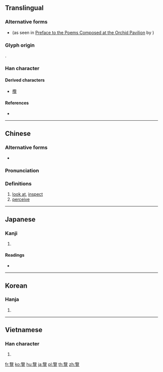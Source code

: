 {{character info/new}}
{{also|覧|览}}

==Translingual==
{{Han simplified forms|覽|覧|览}}

===Alternative forms===
* {{l|mul|攬}} (as seen in [https://en.wikisource.org/?curid=31864 Preface to the Poems Composed at the Orchid Pavilion] by {{w|Wang Xizhi}})

===Glyph origin===
{{Han etym}}
{{Han compound|監|見|t2=see|ls=psc|c1=p|c2=s}}.

===Han character===
{{Han char|rn=147|rad=見|as=14|sn=21|four=78216|canj=SWBUU|ids=⿱⿰臣⿳𠂉一罒見}}

====Derived characters====
* [[攬]]

====References====
* {{Han ref|kx=1138.030|dkj=34977|dj=1605.010|hdz=63676.060|uh=89BD|ud=35261|bh=C4FD|bd=50429}}

----

==Chinese==
{{zh-forms|s=览}}

===Alternative forms===
* {{zh-l|覧}}

===Pronunciation===
{{zh-pron
|m=lǎn
|c=laam5
|h=pfs=
|md=
|mn=lám
|w=
|mc=y
|oc=y
|cat=n
}}

===Definitions===
{{zh-hanzi}}

# [[look at]], [[inspect]]
# [[perceive]]

----

==Japanese==

===Kanji===
{{ja-kanji|grade=|rs=見14}}

# {{defn|lang=ja|sort=見14}}

====Readings====
* {{ja-readings|on=[[らん]] (ran)|kun=[[みる]] (miru)|nanori=}}

----

==Korean==

===Hanja===
{{ko-hanja|hangeul=[[람]]>[[남]]|eumhun=[[볼]], [[보다]]|rv=ram>nam|mr=ram>nam|y=lam>nam}}

# {{defn|lang=ko|sort=見14}}

----

==Vietnamese==

===Han character===
{{vi-hantu|[[lãm]]|rs=見14}}

# {{defn|lang=vi|sort=見14}}

[[fr:覽]]
[[ko:覽]]
[[hu:覽]]
[[ja:覽]]
[[pl:覽]]
[[th:覽]]
[[zh:覽]]